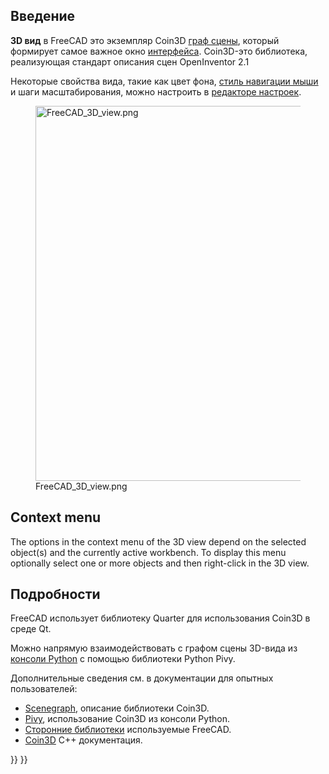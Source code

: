 <languages/>

<span id="Introduction"></span>
== Введение ==

{{TOCright}}

<b>3D вид</b> в FreeCAD это экземпляр Coin3D [[Scenegraph/ru| граф сцены]], который формирует самое важное окно [[interface/ru|интерфейса]]. Coin3D-это библиотека, реализующая стандарт описания сцен OpenInventor 2.1

<div class="mw-translate-fuzzy">
Некоторые свойства вида, такие как цвет фона, [[Mouse_Model/ru|стиль навигации мыши]] и шаги масштабирования, можно настроить в [[Preferences_Editor/ru|редакторе настроек]].
</div>

[[File:FreeCAD_3D_view.png|600px]]

{{Caption|<b>3D вид</b> является компонентом [[Interface/ru|интерфейса]] FreeCAD. По умолчанию он показывает небольшой виджет с координатными осями и навигационный куб также с координатными осями; сетку можно отобразить и настроить, загрузив [[Draft Workbench/ru|верстак Draft]].}}

== Context menu ==

The options in the context menu of the 3D view depend on the selected object(s) and the currently active workbench. To display this menu optionally select one or more objects and then right-click in the 3D view.

<span id="Details"></span>
== Подробности ==

FreeCAD использует библиотеку Quarter для использования Coin3D в среде Qt.

<div class="mw-translate-fuzzy">
Можно напрямую взаимодействовать с графом сцены 3D-вида из [[Python_console/ru|консоли Python]] с помощью библиотеки Python Pivy.
</div>

Дополнительные сведения см. в документации для опытных пользователей:
* [[Scenegraph/ru|Scenegraph]], описание библиотеки Coin3D.
* [[Pivy/ru|Pivy]], использование Coin3D из консоли Python.
* [[Third_Party_Libraries/ru|Сторонние библиотеки]] используемые FreeCAD.
* [https://grey.colorado.edu/coin3d/index.html Coin3D] C++ документация.


{{Interface navi{{#translation:}}}}
{{Userdocnavi{{#translation:}}}}